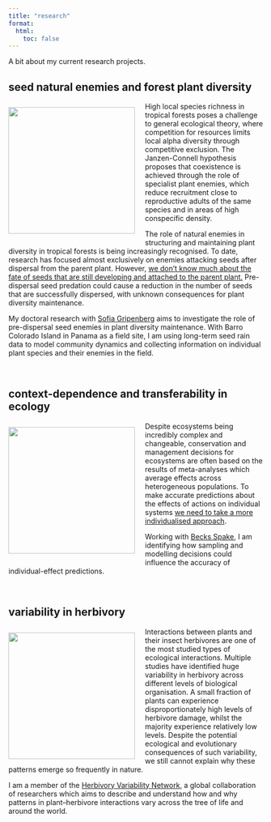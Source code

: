 ```yaml
---
title: "research"
format:
  html:
    toc: false
---
```

A bit about my current research projects.

## seed natural enemies and forest plant diversity
<img src="images/seed-pods.jpg" width = 250 align = left hspace="20" vspace="10" style="margin-left: 0; overflow: hidden; white-space: nowrap;" class = "researchimage-container">
High local species richness in tropical forests poses a challenge to general ecological theory, where competition for resources limits local alpha diversity through competitive exclusion. The Janzen-Connell hypothesis proposes that coexistence is achieved through the role of specialist plant enemies, which reduce recruitment close to reproductive adults of the same species and in areas of high conspecific density.

The role of natural enemies in structuring and maintaining plant diversity in tropical forests is being increasingly recognised. To date, research has focused almost exclusively on enemies attacking seeds after dispersal from the parent plant. However, [we don’t know much about the fate of seeds that are still developing and attached to the parent plant.](https://doi.org/10.1111/btp.12602) Pre-dispersal seed predation could cause a reduction in the number of seeds that are successfully dispersed, with unknown consequences for plant diversity maintenance. 

My doctoral research with [Sofia Gripenberg](https://www.reading.ac.uk/ecology/staff/sofia-gripenberg) aims to investigate the role of pre-dispersal seed enemies in plant diversity maintenance. With Barro Colorado Island in Panama as a field site, I am using long-term seed rain data to model community dynamics and collecting information on individual plant species and their enemies in the field. 

<br clear="all">

## context-dependence and transferability in ecology
<img src="images/wytham-canopy.jpg" width = 250 align = left hspace="20" vspace="10" style="margin-left: 0" class = "researchimage-container">
Despite ecosystems being incredibly complex and changeable, conservation and management decisions for ecosystems are often based on the results of meta-analyses which average effects across heterogeneous populations. To make accurate predictions about the effects of actions on individual systems [we need to take a more individualised approach](https://doi.org/10.1038/s41559-022-01891-z). 

Working with [Becks Spake](https://www.reading.ac.uk/ecology/staff/rebecca-spake), I am identifying how sampling and modelling decisions could influence the accuracy of individual-effect predictions. 

<br clear="all">

## variability in herbivory
<img src="images/herbivory.jpg" width = 250 align = left hspace="20" vspace="10" style="margin-left: 0" class = "researchimage-container">
 Interactions between plants and their insect herbivores are one of the most studied types of ecological interactions. Multiple studies have identified huge variability in herbivory across different levels of biological organisation. A small fraction of plants can experience disproportionately high levels of herbivore damage, whilst the majority experience relatively low levels. Despite the potential ecological and evolutionary consequences of such variability, we still cannot explain why these patterns emerge so frequently in nature.

I am a member of the [Herbivory Variability Network](https://herbvar.org), a global collaboration of researchers which aims to describe and understand how and why patterns in plant–herbivore interactions vary across the tree of life and around the world.